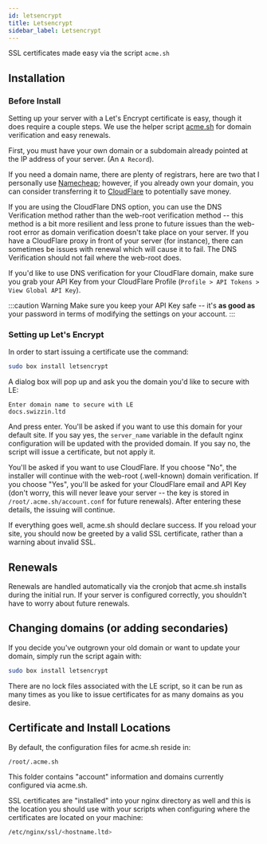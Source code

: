 ```yaml
---
id: letsencrypt
title: Letsencrypt
sidebar_label: Letsencrypt
---
```


SSL certificates made easy via the script `acme.sh`

## Installation

### Before Install

Setting up your server with a Let's Encrypt certificate is easy, though it does require a couple steps. We use the helper script [acme.sh](https://github.com/neilpang/acme.sh) for domain verification and easy renewals.

First, you must have your own domain or a subdomain already pointed at the IP address of your server. (An `A Record`).

If you need a domain name, there are plenty of registrars, here are two that I personally use [Namecheap](https://namecheap.com); however, if you already own your domain, you can consider transferring it to [CloudFlare](https://www.cloudflare.com/products/registrar/) to potentially save money.

If you are using the CloudFlare DNS option, you can use the DNS Verification method rather than the web-root verification method -- this method is a bit more resilient and less prone to future issues than the web-root error as domain verification doesn't take place on your server. If you have a CloudFlare proxy in front of your server (for instance), there can sometimes be issues with renewal which will cause it to fail. The DNS Verification should not fail where the web-root does.

If you'd like to use DNS verification for your CloudFlare domain, make sure you grab your API Key from your CloudFlare Profile (`Profile > API Tokens > View Global API Key`).

:::caution Warning
Make sure you keep your API Key safe -- it's **as good as** your password in terms of modifying the settings on your account.
:::

### Setting up Let's Encrypt

In order to start issuing a certificate use the command:

```bash
sudo box install letsencrypt
```

A dialog box will pop up and ask you the domain you'd like to secure with LE:

```
Enter domain name to secure with LE
docs.swizzin.ltd
```

And press enter. You'll be asked if you want to use this domain for your default site. If you say yes, the `server_name` variable in the default nginx configuration will be updated with the provided domain. If you say no, the script will issue a certificate, but not apply it.

You'll be asked if you want to use CloudFlare. If you choose "No", the installer will continue with the web-root (.well-known) domain verification. If you choose "Yes", you'll be asked for your CloudFlare email and API Key (don't worry, this will never leave your server -- the key is stored in `/root/.acme.sh/account.conf` for future renewals). After entering these details, the issuing will continue.

If everything goes well, acme.sh should declare success. If you reload your site, you should now be greeted by a valid SSL certificate, rather than a warning about invalid SSL.

## Renewals

Renewals are handled automatically via the cronjob that acme.sh installs during the initial run. If your server is configured correctly, you shouldn't have to worry about future renewals.

## Changing domains (or adding secondaries)

If you decide you've outgrown your old domain or want to update your domain, simply run the script again with:

```bash
sudo box install letsencrypt
```

There are no lock files associated with the LE script, so it can be run as many times as you like to issue certificates for as many domains as you desire.

## Certificate and Install Locations
By default, the configuration files for acme.sh reside in:

```bash
/root/.acme.sh
```

This folder contains "account" information and domains currently configured via acme.sh.

SSL certificates are "installed" into your nginx directory as well and this is the location you should use with your scripts when configuring where the certificates are located on your machine:

```bash
/etc/nginx/ssl/<hostname.ltd>
```